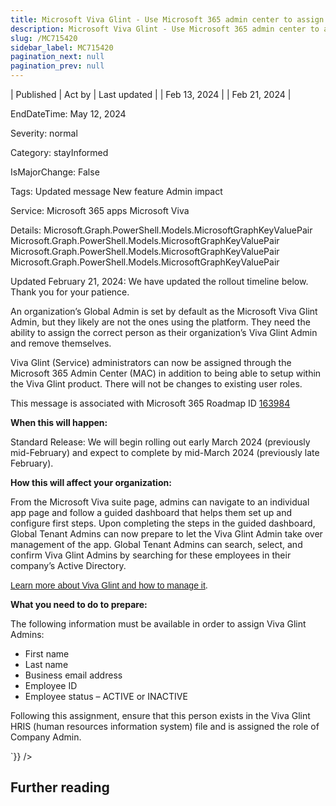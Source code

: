 ```yaml
---
title: Microsoft Viva Glint - Use Microsoft 365 admin center to assign your organization's Viva Glint admins
description: Microsoft Viva Glint - Use Microsoft 365 admin center to assign your organization's Viva Glint admins
slug: /MC715420
sidebar_label: MC715420
pagination_next: null
pagination_prev: null
---
```



| Published | Act by | Last updated |
| Feb 13, 2024 |  | Feb 21, 2024 |

EndDateTime: May 12, 2024

Severity: normal

Category: stayInformed

IsMajorChange: False

Tags: Updated message New feature Admin impact

Service: Microsoft 365 apps Microsoft Viva

Details: Microsoft.Graph.PowerShell.Models.MicrosoftGraphKeyValuePair Microsoft.Graph.PowerShell.Models.MicrosoftGraphKeyValuePair Microsoft.Graph.PowerShell.Models.MicrosoftGraphKeyValuePair Microsoft.Graph.PowerShell.Models.MicrosoftGraphKeyValuePair

<div dangerouslySetInnerHTML={{__html:`
<p style="">Updated February 21, 2024: We have updated the rollout timeline below. Thank you for your patience.</p><p style="">An organization’s Global Admin is set by default as the Microsoft Viva Glint Admin, but they likely are not the ones using the platform. They need the ability to assign the correct person as their organization’s Viva Glint Admin and remove themselves.</p><p>Viva Glint (Service) administrators can now be assigned through the Microsoft 365 Admin Center (MAC) in addition to being able to setup within the Viva Glint product.  There will not be changes to existing user roles.</p>
<p>This message is associated with Microsoft 365 Roadmap ID <a href="https://www.microsoft.com/microsoft-365/roadmap?filters=&amp;searchterms=163984" target="_blank">163984</a></p>
<p><b>When this will happen:</b></p><p>Standard Release: We will begin rolling out early March 2024 (previously mid-February) and expect to complete by mid-March 2024 (previously late February).</p>

<p><b>How this will affect your organization:</b></p>

<p>From the Microsoft Viva suite page, admins can navigate to an individual app page and follow a guided dashboard that helps them set up and configure first steps. Upon completing the steps in the guided dashboard, Global Tenant Admins can now prepare to let the Viva Glint Admin take over management of the app. Global Tenant Admins can search, select, and confirm Viva Glint Admins by searching for these employees in their company’s Active Directory.
</p><p><a href="https://learn.microsoft.com/viva/glint/introduction-viva-glint" target="_blank" style="background-color: rgb(255, 255, 255); font-family: sans-serif; font-weight: 400;">Learn more about Viva Glint and how to manage it</a>.&nbsp;<br></p>
<p><b>What you need to do to prepare:</b></p>
<p>The following information must be available in order to assign Viva Glint Admins:
</p><ul><li>First name
</li><li>Last name
</li><li>Business email address</li><li>Employee ID
</li><li>Employee status – ACTIVE or INACTIVE
</li></ul><p>Following this assignment, ensure that this person exists in the Viva Glint HRIS (human resources information system) file and is assigned the role of Company Admin.</p>
`}} />

## Further reading
